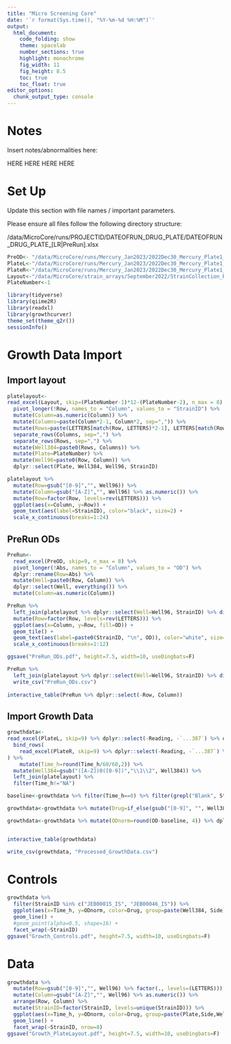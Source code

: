 ```yaml
---
title: "Micro Screening Core"
date: '`r format(Sys.time(), "%Y-%m-%d %H:%M")`'
output: 
  html_document:
    code_folding: show
    theme: spacelab
    number_sections: true
    highlight: monochrome
    fig_width: 11
    fig_height: 8.5
    toc: true
    toc_float: true
editor_options: 
  chunk_output_type: console
---
```


# Notes

Insert notes/abnormalities here:

HERE HERE HERE HERE

# Set Up

Update this section with file names / important parameters.

Please ensure all files follow the following directory structure:

/data/MicroCore/runs/PROJECTID/DATEOFRUN_DRUG_PLATE/DATEOFRUN_DRUG_PLATE_[LR|PreRun].xlsx

```r
PreOD<- "/data/MicroCore/runs/Mercury_Jan2023/2022Dec30_Mercury_Plate1_Low/2022Dec30_Plate1_MeHg_Low_PreRun.xlsx"
PlateL<-"/data/MicroCore/runs/Mercury_Jan2023/2022Dec30_Mercury_Plate1_Low/2022Dec30_Plate1_MeHg_Low_L.xlsx"
PlateR<-"/data/MicroCore/runs/Mercury_Jan2023/2022Dec30_Mercury_Plate1_Low/2022Dec30_Plate1_MeHg_Low_R.xlsx"
Layout<-"/data/MicroCore/strain_arrays/September2022/StrainCollection_Plates.xlsx"
PlateNumber<-1
```

```r
library(tidyverse)
library(qiime2R)
library(readxl)
library(growthcurver)
theme_set(theme_q2r())
sessionInfo()
```


# Growth Data Import

## Import layout

```r
platelayout<-
read_excel(Layout, skip=(PlateNumber-1)*12-(PlateNumber-2), n_max = 8) %>%
  pivot_longer(!Row, names_to = "Column", values_to = "StrainID") %>%
  mutate(Column=as.numeric(Column)) %>%
  mutate(Columns=paste(Column*2-1, Column*2, sep=",")) %>%
  mutate(Rows=paste(LETTERS[match(Row, LETTERS)*2-1], LETTERS[match(Row, LETTERS)*2], sep=",")) %>%
  separate_rows(Columns, sep=",") %>%
  separate_rows(Rows, sep=",") %>%
  mutate(Well384=paste0(Rows, Columns)) %>%
  mutate(Plate=PlateNumber) %>%
  mutate(Well96=paste0(Row, Column)) %>%
  dplyr::select(Plate, Well384, Well96, StrainID)

platelayout %>%
  mutate(Row=gsub("[0-9]","", Well96)) %>%
  mutate(Column=gsub("[A-Z]","", Well96) %>% as.numeric()) %>%
  mutate(Row=factor(Row, levels=rev(LETTERS))) %>%
  ggplot(aes(x=Column, y=Row)) +
  geom_text(aes(label=StrainID), color="black", size=2) +
  scale_x_continuous(breaks=1:24)
```

## PreRun ODs

```r
PreRun<-  
  read_excel(PreOD, skip=9, n_max = 8) %>%
  pivot_longer(!Abs, names_to = "Column", values_to = "OD") %>%
  dplyr::rename(Row=Abs) %>%
  mutate(Well=paste0(Row, Column)) %>%
  dplyr::select(Well, everything()) %>%
  mutate(Column=as.numeric(Column))

PreRun %>%
  left_join(platelayout %>% dplyr::select(Well=Well96, StrainID) %>% distinct()) %>%
  mutate(Row=factor(Row, levels=rev(LETTERS))) %>%
  ggplot(aes(x=Column, y=Row, fill=OD)) +
  geom_tile() +
  geom_text(aes(label=paste0(StrainID, "\n", OD)), color="white", size=2) +
  scale_x_continuous(breaks=1:12)

ggsave("PreRun_ODs.pdf", height=7.5, width=10, useDingbats=F)

PreRun %>%
  left_join(platelayout %>% dplyr::select(Well=Well96, StrainID) %>% distinct()) %>%
  write_csv("PreRun_ODs.csv")
  
interactive_table(PreRun %>% dplyr::select(-Row, Column))
```


## Import Growth Data

```r
growthdata<-
read_excel(PlateL, skip=9) %>% dplyr::select(-Reading, -`...387`) %>% dplyr::select(Time_h=1, everything()) %>% pivot_longer(!Time_h, names_to = "Well384", values_to = "OD") %>% mutate(Side="L") %>%
  bind_rows(
    read_excel(PlateR, skip=9) %>% dplyr::select(-Reading, -`...387`) %>% dplyr::select(Time_h=1, everything()) %>% pivot_longer(!Time_h, names_to = "Well384", values_to = "OD") %>% mutate(Side="R")
) %>%
    mutate(Time_h=round(Time_h/60/60,2)) %>%
  mutate(Well384=gsub("([A-Z])0([0-9])","\\1\\2", Well384)) %>%
  left_join(platelayout) %>%
  filter(Time_h!="NA")

baseline<-growthdata %>% filter(Time_h==0) %>% filter(grepl("Blank", StrainID)) %>% pull(OD) %>% median()

growthdata<-growthdata %>% mutate(Drug=if_else(gsub("[0-9]", "", Well384) %in% LETTERS[seq(1,24,2)], "Vehicle","Drug"))

growthdata<-growthdata %>% mutate(ODnorm=round(OD-baseline, 4)) %>% dplyr::select(StrainID, Drug, Plate, Time_h, Well384, Well96, Side, OD, ODnorm)


interactive_table(growthdata)

write_csv(growthdata, "Processed_GrowthData.csv")

```


# Controls

```r
growthdata %>%
  filter(StrainID %in% c("JEB00015_IS", "JEB00046_IS")) %>%
  ggplot(aes(x=Time_h, y=ODnorm, color=Drug, group=paste(Well384, Side), linetype=Side)) +
  geom_line() +
  #geom_point(alpha=0.5, shape=16) +
  facet_wrap(~StrainID)
ggsave("Growth_Controls.pdf", height=7.5, width=10, useDingbats=F)

```


# Data

```r
growthdata %>%
  mutate(Row=gsub("[0-9]","", Well96) %>% factor(., levels=(LETTERS))) %>%
  mutate(Column=gsub("[A-Z]","", Well96) %>% as.numeric()) %>%
  arrange(Row, Column) %>%
  mutate(StrainID=factor(StrainID, levels=unique(StrainID))) %>%
  ggplot(aes(x=Time_h, y=ODnorm, color=Drug, group=paste(Plate,Side,Well384, StrainID), linetype=Side)) +
  geom_line() +
  facet_wrap(~StrainID, nrow=8)
ggsave("Growth_PlateLayout.pdf", height=7.5, width=10, useDingbats=F)
```